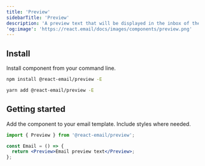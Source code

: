 ```yaml
---
title: 'Preview'
sidebarTitle: 'Preview'
description: 'A preview text that will be displayed in the inbox of the recipient.'
'og:image': 'https://react.email/docs/images/components/preview.png'
---
```



## Install

Install component from your command line.

<CodeGroup>

```sh npm
npm install @react-email/preview -E
```

```sh yarn
yarn add @react-email/preview -E
```

</CodeGroup>

## Getting started

Add the component to your email template. Include styles where needed.

```jsx
import { Preview } from '@react-email/preview';

const Email = () => {
  return <Preview>Email preview text</Preview>;
};
```

<Support />
